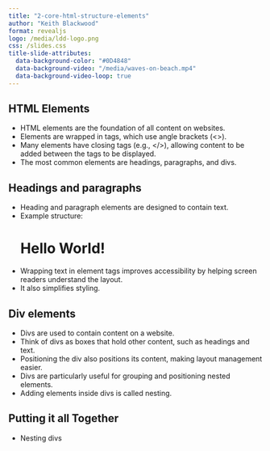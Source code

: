 ```yaml
---
title: "2-core-html-structure-elements"
author: "Keith Blackwood"
format: revealjs
logo: /media/ldd-logo.png
css: /slides.css
title-slide-attributes:
  data-background-color: "#0D4848"
  data-background-video: "/media/waves-on-beach.mp4"
  data-background-video-loop: true
---
```


## HTML Elements

- HTML elements are the foundation of all content on websites.
- Elements are wrapped in tags, which use angle brackets (<>).
- Many elements have closing tags (e.g., </>), allowing content to be added between the tags to be displayed.
- The most common elements are headings, paragraphs, and divs.

## Headings and paragraphs

- Heading and paragraph elements are designed to contain text.
- Example structure: <h1>Hello World!</h1>
- Wrapping text in element tags improves accessibility by helping screen readers understand the layout.
- It also simplifies styling.

## Div elements

- Divs are used to contain content on a website.
- Think of divs as boxes that hold other content, such as headings and text.
- Positioning the div also positions its content, making layout management easier.
- Divs are particularly useful for grouping and positioning nested elements.
- Adding elements inside divs is called nesting.

## Putting it all Together

- Nesting divs
